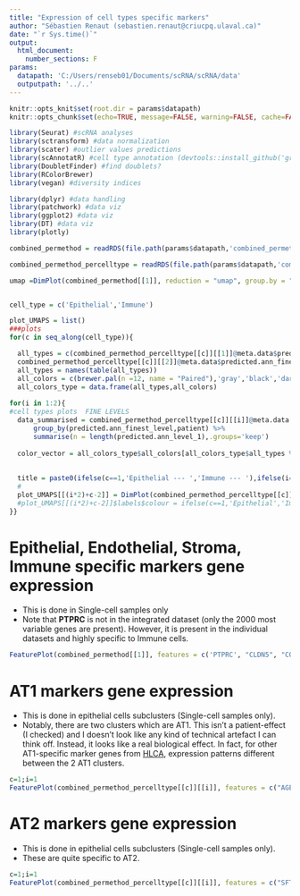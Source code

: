 ---
title: "Expression of cell types specific markers"
author: "Sébastien Renaut (sebastien.renaut@criucpq.ulaval.ca)"
date: "`r Sys.time()`"
output:
  html_document:
    number_sections: F
params:
  datapath: 'C:/Users/renseb01/Documents/scRNA/scRNA/data'
  outputpath: '../..' 
---

```{r, setup,echo=FALSE,message=F, warning=F}
knitr::opts_knit$set(root.dir = params$datapath)
knitr::opts_chunk$set(echo=TRUE, message=FALSE, warning=FALSE, cache=FALSE, cache.lazy=FALSE)

library(Seurat) #scRNA analyses
library(sctransform) #data normalization
library(scater) #outlier values predictions
library(scAnnotatR) #cell type annotation (devtools::install_github('grisslab/scAnnotatR'))
library(DoubletFinder) #find doublets? 
library(RColorBrewer)
library(vegan) #diversity indices

library(dplyr) #data handling
library(patchwork) #data viz
library(ggplot2) #data viz
library(DT) #data viz
library(plotly)

combined_permethod = readRDS(file.path(params$datapath,'combined_permethod_pertypeN.rds'))

combined_permethod_percelltype = readRDS(file.path(params$datapath,'combined_permethod_percelltypeN.rds'))

umap =DimPlot(combined_permethod[[1]], reduction = "umap", group.by = "predicted.ann_level_1",cols = brewer.pal(n = 5, name = "Set1"),pt.size=0.4) + ggtitle('Cells') + guides(shape='none') +theme(legend.position = "right",axis.title = element_text(size = 8),axis.text =element_text(size = 8) )


cell_type = c('Epithelial','Immune')

plot_UMAPS = list()
###plots
for(c in seq_along(cell_type)){

  all_types = c(combined_permethod_percelltype[[c]][[1]]@meta.data$predicted.ann_finest_level,
  combined_permethod_percelltype[[c]][[2]]@meta.data$predicted.ann_finest_level)
  all_types = names(table(all_types))
  all_colors = c(brewer.pal(n =12, name = "Paired"),'gray','black','darkred')[1:length(all_types)]
  all_colors_type = data.frame(all_types,all_colors)
  
for(i in 1:2){
#cell types plots  FINE LEVELS
  data_summarised = combined_permethod_percelltype[[c]][[i]]@meta.data %>% 
      group_by(predicted.ann_finest_level,patient) %>%
      summarise(n = length(predicted.ann_level_1),.groups='keep')
  
  color_vector = all_colors_type$all_colors[all_colors_type$all_types %in% unique(data_summarised$predicted.ann_finest_level)]
  
  
  title = paste0(ifelse(c==1,'Epithelial --- ','Immune --- '),ifelse(i==1,'Cells','Nuclei'))
  #
  plot_UMAPS[[(i*2)+c-2]] = DimPlot(combined_permethod_percelltype[[c]][[i]], reduction = "umap", cols = color_vector,group.by = "predicted.ann_finest_level",pt.size=1) + ggtitle(title) + guides(shape='none') + theme(legend.text=element_text(size=7),legend.position='right',axis.title = element_text(size = 8),axis.text =element_text(size = 8))
  #plot_UMAPS[[(i*2)+c-2]]$labels$colour = ifelse(c==1,'Epithelial','Immune') 
}}
```


# Epithelial, Endothelial, Stroma, Immune specific markers gene expression
* This is done in Single-cell samples only
* Note that **PTPRC** is not in the integrated dataset (only the 2000 most variable genes are present). However, it is present in the individual datasets and highly specific to Immune cells.

```{r per method, cell cell type normal tissue, fig.width = 10, fig.height=8}
FeaturePlot(combined_permethod[[1]], features = c('PTPRC', "CLDN5", "COL1A2",'EPCAM')) + umap
```


# AT1 markers gene expression
* This is done in epithelial cells subclusters (Single-cell samples only).
* Notably, there are two clusters which are AT1. This isn't a patient-effect (I checked) and I doesn't look like any kind of technical artefact I can think off. Instead, it looks like a real biological effect. In fact, for other AT1-specific marker genes from [HLCA](https://azimuth.hubmapconsortium.org/references/#Human%20-%20Lung%20v2%20%28HLCA%29), expression patterns different between the 2 AT1 clusters.
```{r at1 plots, fig.width = 10, fig.height=8}
c=1;i=1
FeaturePlot(combined_permethod_percelltype[[c]][[i]], features = c("AGER", "PDPN", "CLIC5")) + plot_UMAPS[[1]]
```


# AT2 markers gene expression
* This is done in epithelial cells subclusters (Single-cell samples only).
* These are quite specific to AT2.
```{r at2 plots, fig.width = 10, fig.height=10}
c=1;i=1
FeaturePlot(combined_permethod_percelltype[[c]][[i]], features = c("SFTPB", "SFTPC", "SFTPD", "MUC1", "ETV5")) + plot_UMAPS[[1]]
```
